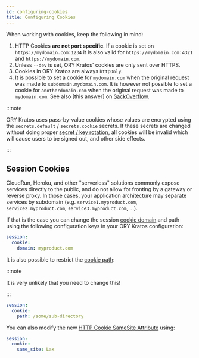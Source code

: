 ```yaml
---
id: configuring-cookies
title: Configuring Cookies
---
```


When working with cookies, keep the following in mind:

1. HTTP Cookies **are not port specific**. If a cookie is set on `https://mydomain.com:1234` it is also valid for
`https://mydomain.com:4321` and `https://mydomain.com`.
2. Unless `--dev` is set, ORY Kratos' cookies are only sent over HTTPS.
3. Cookies in ORY Kratos are always `httpOnly`.
4. It is possible to set a cookie for `mydomain.com` when the original request was made to `subdomain.mydomain.com`.
It is however not possible to set a cookie for `anotherdomain.com` when the original request was made to `mydomain.com`.
See also [this answer] on [SackOverflow](https://stackoverflow.com/questions/18492576/share-cookie-between-subdomain-and-domain).

:::note

ORY Kratos uses pass-by-value cookies whose values are encrypted using the `secrets.default` / `secrets.cookie` secrets.
If these secrets are changed without doing proper [secret / key rotation](secret-key-rotation), all cookies will be invalid
which will cause users to be signed out, and other side effects.

:::

## Session Cookies

CloudRun, Heroku, and other "serverless" solutions commonly expose services directly to the public,
and do not allow for fronting by a gateway or reverse proxy. In those cases, your application architecture
may separate services by subdomain (e.g. `service1.myproduct.com`, `service2.myproduct.com`,
`service3.myproduct.com`, ...).

If that is the case you can change the session [cookie domain](https://developer.mozilla.org/en-US/docs/Web/HTTP/Cookies)
and path using the following configuration keys in your ORY Kratos configuration:

```yaml title="path/to/kratos/config.yml
session:
  cookie:
    domain: myproduct.com
```

It is also possible to restrict the [cookie path](https://developer.mozilla.org/en-US/docs/Web/HTTP/Cookies):

:::note

It is very unlikely that you need to change this!

:::

```yaml title="path/to/kratos/config.yml
session:
  cookie:
    path: /some/sub-directory
```

You can also modify the new [HTTP Cookie SameSite Attribute](https://developer.mozilla.org/en-US/docs/Web/HTTP/Headers/Set-Cookie/SameSite)
using:

```yaml title="path/to/kratos/config.yml
session:
  cookie:
    same_site: Lax
```
